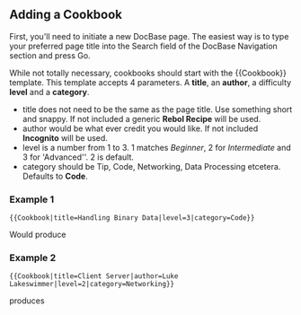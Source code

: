 ==Adding a Cookbook==

{{Hilight|Thank you for adding to DocBase}}

First, you'll need to initiate a new DocBase page. The easiest way is to type your preferred page title into the Search field of the DocBase Navigation section and press Go.

While not totally necessary, cookbooks should start with the <nowiki>{{Cookbook}}</nowiki> template.  This template accepts 4 parameters.  A '''title''', an '''author''', a difficulty '''level''' and a '''category'''.

*title does not need to be the same as the page title.  Use something short and snappy.  If not included a generic '''Rebol Recipe''' will be used.
*author would be what ever credit you would like.  If not included '''Incognito''' will be used.
*level is a number from 1 to 3.  1 matches ''Beginner'', 2 for ''Intermediate'' and 3 for 'Advanced''. 2 is default.
*category should be Tip, Code, Networking, Data Processing etcetera.  Defaults to '''Code'''.

===Example 1===

<pre>
{{Cookbook|title=Handling Binary Data|level=3|category=Code}}
</pre>

Would produce
{{Cookbook|title=Handling Binary Data|level=3|category=Code}}

===Example 2===

<pre>
{{Cookbook|title=Client Server|author=Luke Lakeswimmer|level=2|category=Networking}}
</pre>

produces
{{Cookbook|title=Client Server|author=Luke Lakeswimmer|level=2|category=Networking}}
